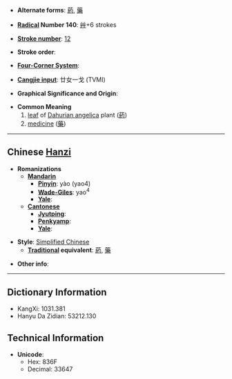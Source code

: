 * '''Alternate forms''': [[葯]], [[藥]]

* '''[[Wiktionary:Chinese radical index| Radical]] Number 140''': [[Wiktionary:Chinese radical index 艸|艸]]+6 strokes

* '''[[Wiktionary:Chinese total strokes index|Stroke number]]''': [[Wiktionary:Chinese total strokes index 12|12]]

* '''Stroke order''': 

* '''[[Wiktionary:Chinese four corner index|Four-Corner System]]''': 

* '''[[Wiktionary:Chinese Cangjie index|Cangjie input]]''': 廿女一戈 (TVMI)

* '''Graphical Significance and Origin''': 

* '''Common Meaning'''
*# [[leaf]] of [[Dahurian angelica]] plant ([[葯]])
*# [[medicine]] ([[藥]])

----

== Chinese [[Hanzi]] ==

* '''Romanizations'''
** '''[[Mandarin]]'''
*** '''[[Pinyin]]''': yào (yao4)
*** '''[[Wade-Giles]]''': yao<sup>4</sup>
*** '''[[Yale]]''': 
** '''[[Cantonese]]'''
*** '''[[Jyutping]]''':
*** '''[[Penkyamp]]''': 
*** '''[[Yale]]''': 

* '''Style''': [[Simplified Chinese]] 
** '''[[Traditional Chinese|Traditional]] equivalent''': [[葯]], [[藥]]

* '''Other info''': 

----

== Dictionary Information ==

* KangXi: 1031.381
* Hanyu Da Zidian: 53212.130

== Technical Information ==

* '''Unicode''':
** Hex: 836F
** Decimal: 33647